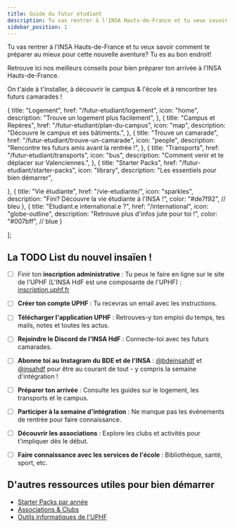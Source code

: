 ```yaml
---
title: Guide du futur étudiant
description: Tu vas rentrer à l'INSA Hauts-de-France et tu veux savoir comment te préparer au mieux pour cette nouvelle aventure? Tu es au bon endroit!
sidebar_position: 1
---
```





Tu vas rentrer à l'INSA Hauts-de-France et tu veux savoir comment te préparer au mieux pour cette nouvelle aventure? Tu es au bon endroit!

Retrouve ici nos meilleurs conseils pour bien préparer ton arrivée à l'INSA Hauts-de-France.

On t'aide à t'installer, à découvrir le campus & l'école et à rencontrer tes futurs camarades !



  {
    title: "Logement",
    href: "/futur-etudiant/logement",
    icon: "home",
    description: "Trouve un logement plus facilement",
  },
  {
    title: "Campus et Repères",
    href: "/futur-etudiant/plan-du-campus",
    icon: "map",
    description: "Découvre le campus et ses bâtiments.",
  },
  {
    title: "Trouve un camarade",
    href: "/futur-etudiant/trouve-un-camarade",
    icon: "people",
    description: "Rencontre tes futurs amis avant la rentrée !",
  },
  {
    title: "Transports",
    href: "/futur-etudiant/transports",
    icon: "bus",
    description: "Comment venir et te déplacer sur Valenciennes.",
  },
  {
    title: "Starter Packs",
    href: "/futur-etudiant/starter-packs",
    icon: "library",
    description: "Les essentiels pour bien démarrer",

  },
  {
    title: "Vie étudiante",
    href: "/vie-etudiante/",
    icon: "sparkles",
    description: "Fini? Découvre la vie étudiante à l'INSA !",
    color: "#de7f92", // bleu
  },
  {
    title: "Etudiant.e international.e ?",
    href: "/international",
    icon: "globe-outline",
    description: "Retrouve plus d'infos jute pour toi !",
    color: "#007bff", // blue
  }
  

];

<FuturEtudiantCards cards={cards} />





## La TODO List du nouvel insaïen !
- [ ] Finir ton **inscription administrative** : Tu peux le faire en ligne sur le site de l'UPHF (L'INSA HdF est une composante de l'UPHF) : [inscription.uphf.fr](https://inscription.uphf.fr)
- [ ] **Créer ton compte UPHF** : Tu recevras un email avec les instructions.
- [ ] **Télécharger l'application UPHF** : Retrouves-y ton emploi du temps, tes mails, notes et toutes les actus.
- [ ] **Rejoindre le Discord de l'INSA HdF** : Connecte-toi avec tes futurs camarades.
- [ ] **Abonne toi au Instagram du BDE et de l'INSA** : [@bdeinsahdf](https://instagram.com/bdeinsahdf) et [@insahdf](https://instagram.com/insahdf) pour être au courant de tout - y compris la semaine d'intégration !
- [ ] **Préparer ton arrivée** : Consulte les guides sur le logement, les transports et le campus.
- [ ] **Participer à la semaine d'intégration** : Ne manque pas les événements de rentrée pour faire connaissance.
- [ ] **Découvrir les associations** : Explore les clubs et activités pour t'impliquer dès le début.
- [ ] **Faire connaissance avec les services de l'école** : Bibliothèque, santé, sport, etc.


## D'autres ressources utiles pour bien démarrer

- [Starter Packs par année](/futur-etudiant/starter-packs)
- [Associations & Clubs](/vie-etudiante/assos-et-clubs)
- [Outils informatiques de l'UPHF](/informatique/ent/logiciels-uphf)


